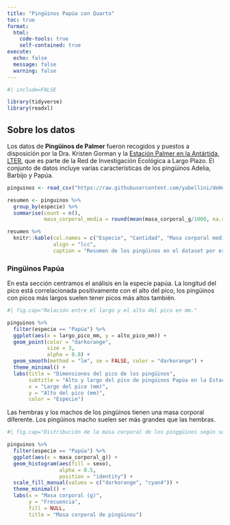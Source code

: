 ```yaml
---
title: "Pingüinos Papúa con Quarto"
toc: true
format:
  html:
    code-tools: true
    self-contained: true
execute:
  echo: false
  message: false
  warning: false
---
```


```r
#| include=FALSE

library(tidyverse)
library(readxl)
```

## Sobre los datos

Los datos de **Pingüinos de Palmer** fueron recogidos y puestos a disposición por la Dra. Kristen Gorman y la [Estación Palmer en la Antártida, LTER](https://pal.lternet.edu/), que es parte de la Red de Investigación Ecológica a Largo Plazo. El conjunto de datos incluye varias características de los pingüinos Adelia, Barbijo y Papúa.

```r
pinguinos <- read_csv("https://raw.githubusercontent.com/yabellini/deHojasDeCalculoAR/main/datos/pinguinos.csv")

resumen <- pinguinos %>% 
  group_by(especie) %>% 
  summarise(count = n(),
            masa_corporal_media = round(mean(masa_corporal_g/1000, na.rm = TRUE), 2))

resumen %>% 
  knitr::kable(col.names = c("Especie", "Cantidad", "Masa corporal media"),
               align = "lcc",
               caption = "Resumen de los pingüinos en el dataset por especie.")
```

### Pingüinos Papúa

En esta sección centramos el análisis en la especie papúa. La longitud del pico está correlacionada positivamente con el alto del pico, los pingüinos con picos más largos suelen tener picos más altos también.

```r

#| fig.cap="Relación entre el largo y el alto del pico en mm."

pinguinos %>% 
  filter(especie == "Papúa") %>% 
  ggplot(aes(x = largo_pico_mm, y = alto_pico_mm)) +
  geom_point(color = "darkorange",
             size = 3,
             alpha = 0.8) +
  geom_smooth(method = "lm", se = FALSE, color = "darkorange") +
  theme_minimal() +
  labs(title = "Dimensiones del pico de los pingüinos",
       subtitle = "Alto y largo del pico de pingüinos Papúa en la Estación Palmer LTER",
       x = "Largo del pico (mm)",
       y = "Alto del pico (mm)",
       color = "Especie") 
```

Las hembras y los machos de los pingüinos tienen una masa corporal diferente. Los pingüinos macho suelen ser más grandes que las hembras.

```r

#| fig.cap="Distribución de la masa corporal de los pinggüinos según su sexo."

pinguinos %>% 
  filter(especie == "Papúa") %>% 
  ggplot(aes(x = masa_corporal_g)) +
  geom_histogram(aes(fill = sexo),
                 alpha = 0.5,
                 position = "identity") +
  scale_fill_manual(values = c("darkorange", "cyan4")) +
  theme_minimal() +
  labs(x = "Masa corporal (g)",
       y = "Frecuencia",
       fill = NULL,
       title = "Masa corporal de pingüinos")
```
